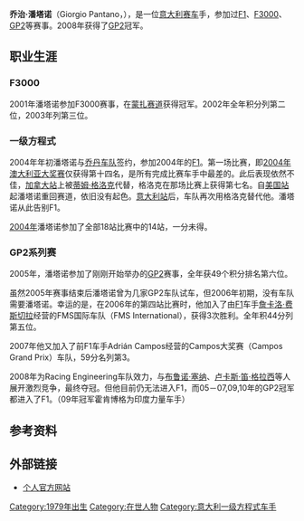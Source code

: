 {{noteTA
|G1=F1
|T=乔治·潘塔诺
}}
{{Former F1 driver|
  Name = 乔治·潘塔诺 |
  Nationality = {{flagicon|Italy}} [[Italy|意大利]] |
  Image = Giorgio pantano brandshatch2014.JPG |
  Caption = 225px |
  Birth_date = {{birth date and age|1979|2|4}} |
  Birth_place = {{ITA}}[[帕多瓦|帕多瓦]] |
  Years = [[2004年世界一级方程式锦标赛|2004年]] |
  Team(s) =  [[乔丹车队|乔丹车队]] |
  Races = 15 (14起步) |
  Championships = 0 |
  Wins = 0 |
  Podiums = 0 |
  Points = 0 |
  Poles = 0 |
  Fastest laps = 0 |
  First race = [[2004年澳大利亚大奖赛|2004年澳大利亚大奖赛]] |
  First win =  |
  Last win =  |
  Last race = [[2004年意大利大奖赛|2004年意大利大奖赛]]
}}
'''乔治·潘塔诺'''（Giorgio Pantano，{{bd|1979年|2月4日}}），是一位[[意大利|意大利]][[赛车|赛车]]手，参加过[[F1|F1]]、[[F3000|F3000]]、[[GP2|GP2]]等赛事。2008年获得了[[GP2|GP2]]冠军。

== 职业生涯 ==
=== F3000 ===
2001年潘塔诺参加F3000赛事，在[[蒙扎赛道|蒙扎赛道]]获得冠军。2002年全年积分列第二位，2003年列第三位。

=== 一级方程式 ===
2004年年初潘塔诺与[[乔丹车队|乔丹车队]]签约，参加2004年的[[F1|F1]]。第一场比赛，即[[2004年澳大利亚大奖赛|2004年澳大利亚大奖赛]]仅获得第十四名，是所有完成比赛车手中最差的。此后表现依然不佳，[[2004年加拿大大奖赛|加拿大站]]上被[[蒂姆·格洛克|蒂姆·格洛克]]代替，格洛克在那场比赛上获得第七名。自[[2004年美国大奖赛|美国站]]起潘塔诺重回赛道，依旧没有起色。[[2004年意大利大奖赛|意大利站]]后，车队再次用格洛克替代他。潘塔诺从此告别F1。

[[2004年世界一级方程式锦标赛|2004年]]潘塔诺参加了全部18站比赛中的14站，一分未得。

=== GP2系列赛 ===
2005年，潘塔诺参加了刚刚开始举办的[[GP2|GP2]]赛事，全年获49个积分排名第六位。

虽然2005年赛事结束后潘塔诺曾为几家GP2车队试车，但2006年初期，没有车队需要潘塔诺。幸运的是，在2006年的第四站比赛时，他加入了由[[F1|F1]]车手[[詹卡洛·费斯切拉|詹卡洛·费斯切拉]]经营的FMS国际车队（FMS International），获得3次胜利。全年积44分列第五位。

2007年他又加入了前F1车手Adrián Campos经营的Campos大奖赛（Campos Grand Prix）车队，59分名列第3。

2008年为Racing Engineering车队效力，与[[布鲁诺·塞纳|布鲁诺·塞纳]]、[[卢卡斯·笛·格拉西|卢卡斯·笛·格拉西]]等人展开激烈竞争，最终夺冠。但他目前仍无法进入F1，而05－07,09,10年的GP2冠军都进入了F1。（09年冠军霍肯博格为印度力量车手）

== 参考资料 ==
{{reflist}}

== 外部链接 ==

* [https://web.archive.org/web/20080930214735/http://www.giorgiopantano.it/home.html 个人官方网站]

[[Category:1979年出生|Category:1979年出生]]
[[Category:在世人物|Category:在世人物]]
[[Category:意大利一级方程式车手|Category:意大利一级方程式车手]]